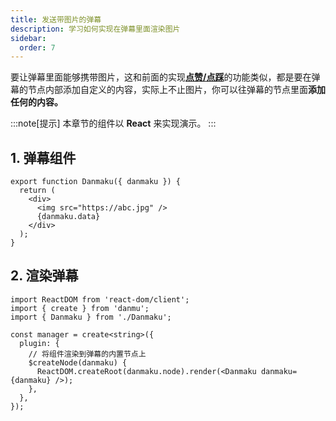 ```yaml
---
title: 发送带图片的弹幕
description: 学习如何实现在弹幕里面渲染图片
sidebar:
  order: 7
---
```


要让弹幕里面能够携带图片，这和前面的实现[**点赞/点踩**](../like)的功能类似，都是要在弹幕的节点内部添加自定义的内容，实际上不止图片，你可以往弹幕的节点里面**添加任何的内容。**

:::note[提示]
本章节的组件以 **React** 来实现演示。
:::

## 1. 弹幕组件

```tsx title="Danmaku.tsx" {4}
export function Danmaku({ danmaku }) {
  return (
    <div>
      <img src="https://abc.jpg" />
      {danmaku.data}
    </div>
  );
}
```

## 2. 渲染弹幕

```tsx title="init.tsx" {9}
import ReactDOM from 'react-dom/client';
import { create } from 'danmu';
import { Danmaku } from './Danmaku';

const manager = create<string>({
  plugin: {
    // 将组件渲染到弹幕的内置节点上
    $createNode(danmaku) {
      ReactDOM.createRoot(danmaku.node).render(<Danmaku danmaku={danmaku} />);
    },
  },
});
```
